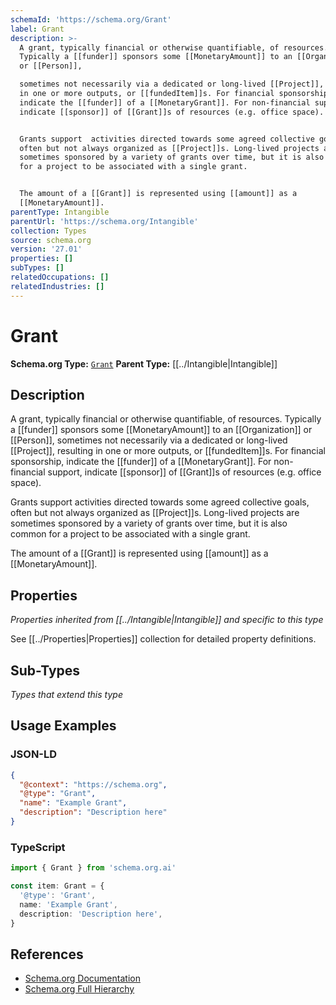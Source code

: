 ```yaml
---
schemaId: 'https://schema.org/Grant'
label: Grant
description: >-
  A grant, typically financial or otherwise quantifiable, of resources.
  Typically a [[funder]] sponsors some [[MonetaryAmount]] to an [[Organization]]
  or [[Person]],

  sometimes not necessarily via a dedicated or long-lived [[Project]], resulting
  in one or more outputs, or [[fundedItem]]s. For financial sponsorship,
  indicate the [[funder]] of a [[MonetaryGrant]]. For non-financial support,
  indicate [[sponsor]] of [[Grant]]s of resources (e.g. office space).


  Grants support  activities directed towards some agreed collective goals,
  often but not always organized as [[Project]]s. Long-lived projects are
  sometimes sponsored by a variety of grants over time, but it is also common
  for a project to be associated with a single grant.


  The amount of a [[Grant]] is represented using [[amount]] as a
  [[MonetaryAmount]].
parentType: Intangible
parentUrl: 'https://schema.org/Intangible'
collection: Types
source: schema.org
version: '27.01'
properties: []
subTypes: []
relatedOccupations: []
relatedIndustries: []
---
```

# Grant

**Schema.org Type:** [`Grant`](https://schema.org/Grant)
**Parent Type:** [[../Intangible|Intangible]]

## Description

A grant, typically financial or otherwise quantifiable, of resources. Typically a [[funder]] sponsors some [[MonetaryAmount]] to an [[Organization]] or [[Person]],
sometimes not necessarily via a dedicated or long-lived [[Project]], resulting in one or more outputs, or [[fundedItem]]s. For financial sponsorship, indicate the [[funder]] of a [[MonetaryGrant]]. For non-financial support, indicate [[sponsor]] of [[Grant]]s of resources (e.g. office space).

Grants support  activities directed towards some agreed collective goals, often but not always organized as [[Project]]s. Long-lived projects are sometimes sponsored by a variety of grants over time, but it is also common for a project to be associated with a single grant.

The amount of a [[Grant]] is represented using [[amount]] as a [[MonetaryAmount]].

## Properties

*Properties inherited from [[../Intangible|Intangible]] and specific to this type*

See [[../Properties|Properties]] collection for detailed property definitions.

## Sub-Types

*Types that extend this type*

## Usage Examples

### JSON-LD

```json
{
  "@context": "https://schema.org",
  "@type": "Grant",
  "name": "Example Grant",
  "description": "Description here"
}
```

### TypeScript

```typescript
import { Grant } from 'schema.org.ai'

const item: Grant = {
  '@type': 'Grant',
  name: 'Example Grant',
  description: 'Description here',
}
```

## References

- [Schema.org Documentation](https://schema.org/Grant)
- [Schema.org Full Hierarchy](https://schema.org/docs/full.html)
